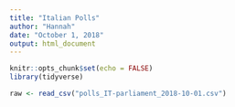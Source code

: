 ```yaml
---
title: "Italian Polls"
author: "Hannah"
date: "October 1, 2018"
output: html_document
---
```


```r
knitr::opts_chunk$set(echo = FALSE)
library(tidyverse)

```

```r
raw <- read_csv("polls_IT-parliament_2018-10-01.csv")
```

